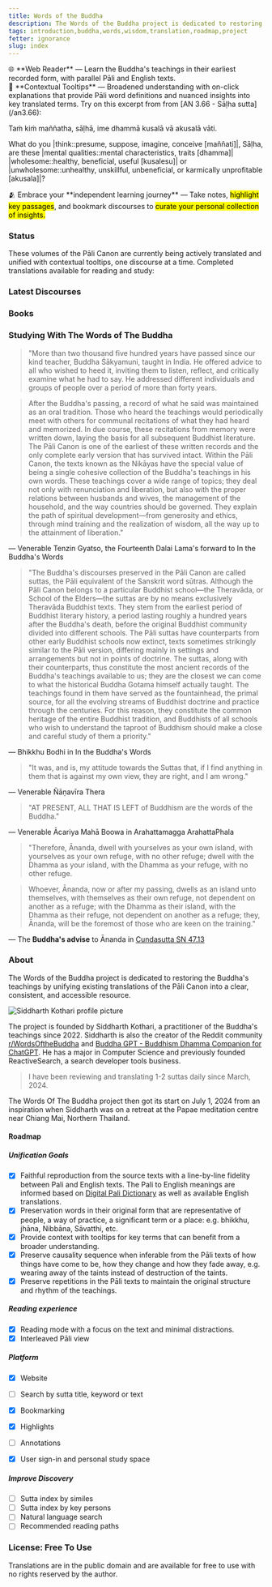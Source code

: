 ```yaml
---
title: Words of the Buddha
description: The Words of the Buddha project is dedicated to restoring the Buddha's teachings through accessible translations and by offering tools to support learning and reflection.
tags: introduction,buddha,words,wisdom,translation,roadmap,project
fetter: ignorance
slug: index
---
```



<article class="prose prose-lg mt-12 mb-12">
<div class="mb-8">
🌐 **Web Reader** — Learn the Buddha's teachings in their earliest recorded form, with parallel Pāli and English texts.
</div>
<div class="mb-8">
💬 **Contextual Tooltips** — Broadened understanding with on-click explanations that provide Pāli word definitions and nuanced insights into key translated terms. Try on this excerpt from from [AN 3.66 - Sāḷha sutta](/an3.66):

<p class="ml-4 pl-2 pali-paragraph opacity-80 mb-1 border-l-4 border-gray-500">Taṁ kiṁ maññatha, sāḷhā, ime dhammā kusalā vā akusalā vāti.</p>

<p class="ml-4 pl-2 mt-0">What do you |think::presume, suppose, imagine, conceive [maññati]|, Sāḷha, are these |mental qualities::mental characteristics, traits [dhamma]| |wholesome::healthy, beneficial, useful [kusalesu]| or |unwholesome::unhealthy, unskillful, unbeneficial, or karmically unprofitable [akusala]|?</p>
</div>
<div class="mb-8">
🫂 Embrace your **independent learning journey** — Take notes, <mark class="highlight-yellow">highlight key passages</mark>, and bookmark discourses to <mark class="highlight-green">curate your personal collection of insights.</mark>
</div>
</article>

### Status

These volumes of the Pāli Canon are currently being actively translated and unified with contextual tooltips, one discourse at a time. Completed translations available for reading and study:

<ProjectStatus />


### Latest Discourses

<LatestDiscourses />


### Books

<TopBooks />


### Studying With The Words of The Buddha

> "More than two thousand five hundred years have passed since our kind teacher, Buddha Śākyamuni, taught in India. He offered advice to all who wished to heed it, inviting them to listen, reflect, and critically examine what he had to say. He addressed different individuals and groups of people over a period of more than forty years.

> After the Buddha's passing, a record of what he said was maintained as an oral tradition. Those who heard the teachings would periodically meet with others for communal recitations of what they had heard and memorized. In due course, these recitations from memory were written down, laying the basis for all subsequent Buddhist literature. The Pāli Canon is one of the earliest of these written records and the only complete early version that has survived intact. Within the Pāli Canon, the texts known as the Nikāyas have the special value of being a single cohesive collection of the Buddha's teachings in his own words. These teachings cover a wide range of topics; they deal not only with renunciation and liberation, but also with the proper relations between husbands and wives, the management of the household, and the way countries should be governed. They explain the path of spiritual development—from generosity and ethics, through mind training and the realization of wisdom, all the way up to the attainment of liberation."

— Venerable Tenzin Gyatso, the Fourteenth Dalai Lama's forward to In the Buddha's Words

> "The Buddha's discourses preserved in the Pāli Canon are called suttas, the Pāli equivalent of the Sanskrit word sūtras. Although the Pāli Canon belongs to a particular Buddhist school—the Theravāda, or School of the Elders—the suttas are by no means exclusively Theravāda Buddhist texts. They stem from the earliest period of Buddhist literary history, a period lasting roughly a hundred years after the Buddha's death, before the original Buddhist community divided into different schools. The Pāli suttas have counterparts from other early Buddhist schools now extinct, texts sometimes strikingly similar to the Pāli version, differing mainly in settings and arrangements but not in points of doctrine. The suttas, along with their counterparts, thus constitute the most ancient records of the Buddha's teachings available to us; they are the closest we can come to what the historical Buddha Gotama himself actually taught. The teachings found in them have served as the fountainhead, the primal source, for all the evolving streams of Buddhist doctrine and practice through the centuries. For this reason, they constitute the common heritage of the entire Buddhist tradition, and Buddhists of all schools who wish to understand the taproot of Buddhism should make a close and careful study of them a priority."

— Bhikkhu Bodhi in In the Buddha's Words

> "It was, and is, my attitude towards the Suttas that, if I find anything in them that is against my own view, they are right, and I am wrong."

— Venerable Ñāṇavīra Thera

> "AT PRESENT, ALL THAT IS LEFT of Buddhism are the words of the Buddha."

— Venerable Ācariya Mahā Boowa in Arahattamagga ArahattaPhala


> "Therefore, Ānanda, dwell with yourselves as your own island, with yourselves as your own refuge, with no other refuge; dwell with the Dhamma as your island, with the Dhamma as your refuge, with no other refuge.

> Whoever, Ānanda, now or after my passing, dwells as an island unto themselves, with themselves as their own refuge, not dependent on another as a refuge; with the Dhamma as their island, with the Dhamma as their refuge, not dependent on another as a refuge; they, Ānanda, will be the foremost of those who are keen on the training."

— The **Buddha's advise** to Ānanda in [Cundasutta SN 47.13](/sn47.13)


### About

The Words of the Buddha project is dedicated to restoring the Buddha's teachings by unifying existing translations of the Pāli Canon into a clear, consistent, and accessible resource.

<div className="image-container">
  <img alt="Siddharth Kothari profile picture" src="https://avatars.githubusercontent.com/u/630042?v=4" className="about-image" />
</div>

The project is founded by Siddharth Kothari, a practitioner of the Buddha's teachings since 2022. Siddharth is also the creator of the Reddit community [r/WordsOftheBuddha](https://reddit.com/r/WordsOfTheBuddha/) and [Buddha GPT - Buddhism Dhamma Companion for ChatGPT](https://chatgpt.com/g/g-pBierD1G2-buddha-gpt-buddhism-dhamma-companion). He has a major in Computer Science and previously founded ReactiveSearch, a search developer tools business.

> I have been reviewing and translating 1-2 suttas daily since March, 2024.

The Words Of The Buddha project then got its start on July 1, 2024 from an inspiration when Siddharth was on a retreat at the Papae meditation centre near Chiang Mai, Northern Thailand.


#### Roadmap

##### Unification Goals

- [x] Faithful reproduction from the source texts with a line-by-line fidelity between Pali and English texts. The Pali to English meanings are informed based on [Digital Pali Dictionary](https://digitalpalidictionary.github.io/changelog.html) as well as available English translations.
- [x] Preservation words in their original form that are representative of people, a way of practice, a significant term or a place: e.g. bhikkhu, jhāna, Nibbāna, Sāvatthi, etc.
- [x] Provide context with tooltips for key terms that can benefit from a broader understanding.
- [x] Preserve causality sequence when inferable from the Pāli texts of how things have come to be, how they change and how they fade away, e.g. wearing away of the taints instead of destruction of the taints.
- [x] Preserve repetitions in the Pāli texts to maintain the original structure and rhythm of the teachings.

##### Reading experience

- [x] Reading mode with a focus on the text and minimal distractions.
- [x] Interleaved Pāli view

##### Platform

- [x] Website
- [ ] Search by sutta title, keyword or text
- [x] Bookmarking
- [x] Highlights
- [ ] Annotations
- [x] User sign-in and personal study space


##### Improve Discovery

- [ ] Sutta index by similes
- [ ] Sutta index by key persons
- [ ] Natural language search
- [ ] Recommended reading paths

### License: Free To Use

Translations are in the public domain and are available for free to use with no rights reserved by the author.

<br/>